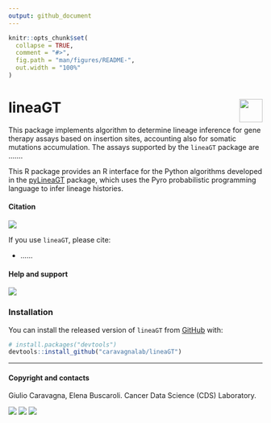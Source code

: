 ```yaml
---
output: github_document
---
```


```r
knitr::opts_chunk$set(
  collapse = TRUE,
  comment = "#>",
  fig.path = "man/figures/README-",
  out.width = "100%"
)
```

# lineaGT <a href="https://caravagnalab.github.io/LineaGT/"><img src="man/figures/logo.jpg" align="right" height="46" /></a>

This package implements algorithm to determine lineage inference for gene therapy assays based on insertion sites, accounting also for somatic mutations accumulation. The  assays supported by the `lineaGT` package are ....... 

This R package provides an R interface for the Python algorithms developed in the [pyLineaGT](https://github.com/caravagnalab/pyLineaGT) package, which uses the Pyro probabilistic programming language to infer lineage histories.


#### Citation

[![](https://img.shields.io/badge/doi-.....-red.svg)](https://doi.org/....)

If you use `lineaGT`, please cite:

-  ......

#### Help and support

[![](https://img.shields.io/badge/GitHub%20Pages-https://caravagnalab.github.io/lineaGT/-steelblue.svg)](https://caravagnalab.github.io/lineaGT)

### Installation

You can install the released version of `lineaGT` from
[GitHub](https://github.com/) with:

``` r
# install.packages("devtools")
devtools::install_github("caravagnalab/lineaGT")
```

-----

#### Copyright and contacts

Giulio Caravagna, Elena Buscaroli. Cancer Data Science (CDS) Laboratory.

[![](https://img.shields.io/badge/Email-gcaravagn@gmail.com-steelblue.svg)](mailto:gcaravagn@gmail.com)
[![](https://img.shields.io/badge/CDS%20Lab%20Github-caravagnalab-seagreen.svg)](https://github.com/caravagnalab)
[![](https://img.shields.io/badge/CDS%20Lab%20webpage-https://www.caravagnalab.org/-red.svg)](https://www.caravagnalab.org/)
